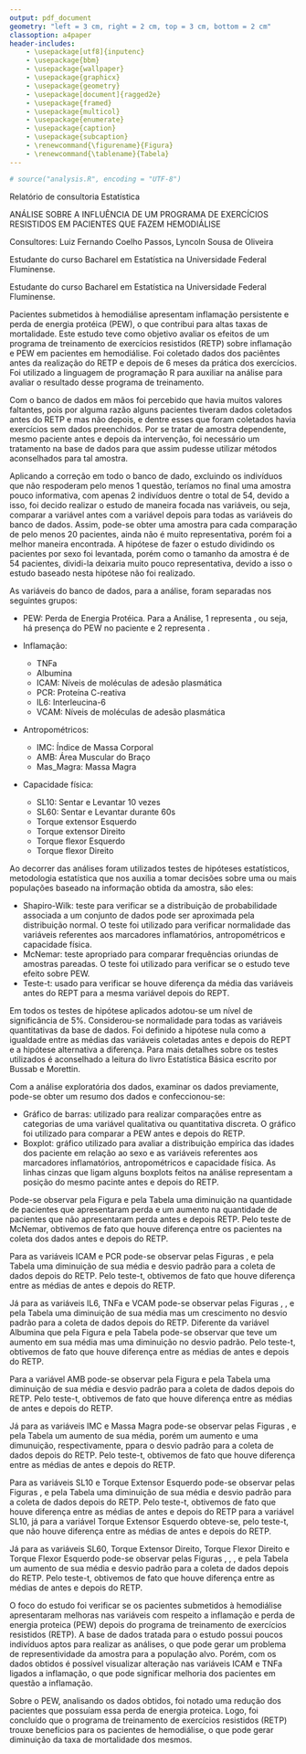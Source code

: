 ```yaml
---
output: pdf_document
geometry: "left = 3 cm, right = 2 cm, top = 3 cm, bottom = 2 cm"
classoption: a4paper
header-includes:
    - \usepackage[utf8]{inputenc}
    - \usepackage{bbm}
    - \usepackage{wallpaper}
    - \usepackage{graphicx}
    - \usepackage{geometry}
    - \usepackage[document]{ragged2e}
    - \usepackage{framed}
    - \usepackage{multicol}
    - \usepackage{enumerate}
    - \usepackage{caption}
    - \usepackage{subcaption}
    - \renewcommand{\figurename}{Figura}
    - \renewcommand{\tablename}{Tabela}
---
```


```r
# source("analysis.R", encoding = "UTF-8")
```

\fontsize{12}{12}\selectfont

\centering

Relatório de consultoria Estatística

\vspace*{7 cm}
ANÁLISE SOBRE A INFLUÊNCIA DE UM PROGRAMA DE EXERCÍCIOS RESISTIDOS EM PACIENTES QUE FAZEM HEMODIÁLISE

\vspace*{7 cm}
Consultores: Luiz Fernando Coelho Passos, Lyncoln Sousa de Oliveira



\newpage


\justifying 

\newpage

\renewcommand*\contentsname{Sumário}
\tableofcontents



\newpage

\section{Apresentação}

\subsection{Luiz Fernando Coelho Passos}

Estudante do curso Bacharel em Estatística na Universidade Federal Fluminense.

\subsection{Lyncoln Sousa de Oliveira}

Estudante do curso Bacharel em Estatística na Universidade Federal Fluminense.



\newpage

\section{Resumo}


\hspace*{1.25 cm}Pacientes submetidos à hemodiálise apresentam inflamação persistente e perda de energia protéica (PEW), o que contribui para altas taxas de mortalidade. Este estudo teve como objetivo avaliar os efeitos de um programa de treinamento de exercícios resistidos (RETP) sobre inflamação e PEW em pacientes em hemodiálise. Foi coletado dados dos paciêntes antes da realização do RETP e depois de 6 meses da prática dos exercícios. Foi utilizado a linguagem de programação R para auxiliar na análise para avaliar o resultado desse programa de treinamento. 


\newpage

\section{Metodologia}

\hspace*{1.25 cm}Com o banco de dados em mãos foi percebido que havia muitos valores faltantes, pois por alguma razão alguns pacientes tiveram dados coletados antes do RETP e mas não depois, e dentre esses que foram coletados havia exercícios sem dados preenchidos. Por se tratar de amostra dependente, mesmo paciente antes e depois da intervenção, foi necessário um tratamento na base de dados para que assim pudesse utilizar métodos aconselhados para tal amostra. 

\hspace*{1.25 cm}Aplicando a correção em todo o banco de dado, excluindo os indivíduos que não respoderam pelo menos 1 questão, teríamos no final uma amostra pouco informativa, com apenas 2 indivíduos dentre o total de 54, devido a isso, foi decido realizar o estudo de maneira focada nas variáveis, ou seja, comparar a variável antes com a variável depois para todas as variáveis do banco de dados. Assim, pode-se obter uma amostra para cada comparação de pelo menos 20 pacientes, ainda não é muito representativa, porém foi a melhor maneira encontrada. A hipótese de fazer o estudo dividindo os pacientes por sexo foi levantada, porém como o tamanho da amostra é de 54 pacientes, dividi-la deixaria muito pouco representativa, devido a isso o estudo baseado nesta hipótese não foi realizado.

\hspace*{1.25 cm}As variáveis do banco de dados, para a análise, foram separadas nos seguintes grupos:

* PEW: Perda de Energia Protéica. Para a Análise, 1 representa \textbf{sim}, ou seja, há presença do PEW no paciente e 2 representa \textbf{não}.

* Inflamação: 
    + TNFa
    + Albumina
    + ICAM: Níveis de moléculas de adesão plasmática
    + PCR: Proteína C-reativa
    + IL6: Interleucina-6
    + VCAM: Níveis de moléculas de adesão plasmática
    
* Antropométricos: 
    + IMC: Índice de Massa Corporal
    + AMB: Área Muscular do Braço
    + Mas_Magra: Massa Magra

* Capacidade física: 
    + SL10: Sentar e Levantar 10 vezes
    + SL60: Sentar e Levantar durante 60s
    + Torque extensor Esquerdo
    + Torque extensor Direito
    + Torque flexor Esquerdo
    + Torque flexor Direito

\hspace*{1.25 cm}Ao decorrer das análises foram utilizados testes de hipóteses estatísticos, metodologia estatística que nos auxilia a tomar decisões sobre uma ou mais populações baseado na informação obtida da amostra, são eles:

* Shapiro-Wilk: teste para verificar se a distribuição de probabilidade associada a um conjunto de dados pode ser aproximada pela distribuição normal. O teste foi utilizado para verificar normalidade das variáveis referentes aos marcadores inflamatórios, antropométricos e capacidade física.
* McNemar: teste apropriado para comparar frequências oriundas de amostras pareadas. O teste foi utilizado para verificar se o estudo teve efeito sobre PEW.
* Teste-t: usado para verificar se houve diferença da média das variáveis antes do REPT para a mesma variável depois do REPT. 

\hspace*{1.25 cm}Em todos os testes de hipótese aplicados adotou-se um nível de significância de 5%. Considerou-se normalidade para todas as variáveis quantitativas da base de dados. Foi definido a hipótese nula como a igualdade entre as médias das variáveis coletadas antes e depois do REPT e a hipótese alternativa a diferença. Para mais detalhes sobre os testes utilizados é aconselhado a leitura do livro Estatística Básica escrito por Bussab e Morettin.

\hspace*{1.25 cm}Com a análise exploratória dos dados, examinar os dados previamente, pode-se obter um resumo dos dados e confeccionou-se:

* Gráfico de barras: utilizado para realizar comparações entre as categorias de uma variável qualitativa ou quantitativa discreta. O gráfico foi utilizado para comparar a PEW antes e depois do RETP.
* Boxplot: gráfico utilizado para avaliar a distribuição empírica das idades dos paciente em relação ao sexo e as variáveis referentes aos marcadores inflamatórios, antropométricos e capacidade física. As linhas cinzas que ligam alguns boxplots feitos na análise representam a posição do mesmo pacinte antes e depois do RETP.


\begin{figure}[ht!]
\centering
\includegraphics[width=0.7\textwidth]{../man/figures/boxplot_explicao.png}
\caption{Explicação sobre o boxplot.}
\end{figure}



\newpage

\section{Resultados}

\subsection{Perda de Energia Protéica - PEW}

\begin{table}[ht!]
\centering
\includegraphics[width=1\textwidth]{../man/figures/tabela_pew.png}
\caption{Marcador PEW}
\label{tab:PEW}
\end{table}

\hspace*{1.25 cm}Pode-se observar pela Figura \ref{fig:PEW} e pela Tabela \ref{tab:PEW} uma diminuição na quantidade de pacientes que apresentaram perda e um aumento na quantidade de pacientes que não apresentaram perda antes e depois RETP. Pelo teste de McNemar, obtivemos de fato que houve diferença entre os pacientes na coleta dos dados antes e depois do RETP. 



\subsection{Marcadores de Inflamação}

\begin{table}[ht!]
\centering
\includegraphics[width=1\textwidth]{../man/figures/tabela_inflamacao.png}
\caption{Marcadores de Inflamação}
\label{tab:inflamacao}
\end{table}

\hspace*{1.25 cm}Para as variáveis ICAM e PCR pode-se observar pelas Figuras \ref{fig:ICAM}, \ref{fig:PCR} e pela Tabela \ref{tab:inflamacao} uma diminuição de sua média e desvio padrão para a coleta de dados depois do RETP. Pelo teste-t, obtivemos de fato que houve diferença entre as médias de antes e depois do RETP. 

\hspace*{1.25 cm}Já para as variáveis IL6, TNFa e VCAM pode-se observar pelas Figuras \ref{fig:IL6}, \ref{fig:TNFa}, \ref{fig:VCAM} e pela Tabela \ref{tab:inflamacao} uma diminuição de sua média mas um crescimento no desvio padrão para a coleta de dados depois do RETP. Diferente da variável Albumina que pela Figura \ref{fig:ALB} e pela Tabela \ref{tab:inflamacao} pode-se observar que teve um aumento em sua média mas uma diminuição no desvio padrão. Pelo teste-t, obtivemos de fato que houve diferença entre as médias de antes e depois do RETP. 


\newpage

\subsection{Marcadores Antropométricos}

\begin{table}[ht!]
\centering
\includegraphics[width=1\textwidth]{../man/figures/tabela_antropometricos.png}
\caption{Marcadores Antropométricos}
\label{tab:antropometricos}
\end{table}

\hspace*{1.25 cm}Para a variável AMB pode-se observar pela Figura \ref{fig:AMB} e pela Tabela \ref{tab:antropometricos} uma diminuição de sua média e desvio padrão para a coleta de dados depois do RETP. Pelo teste-t, obtivemos de fato que houve diferença entre as médias de antes e depois do RETP. 

\hspace*{1.25 cm}Já para as variáveis IMC e Massa Magra pode-se observar pelas Figuras \ref{fig:IMC}, \ref{fig:massa_magra} e pela Tabela \ref{tab:antropometricos} um aumento de sua média, porém um aumento e uma dimunuição, respectivamente, ppara o desvio padrão para a coleta de dados depois do RETP. Pelo teste-t, obtivemos de fato que houve diferença entre as médias de antes e depois do RETP. 



\subsection{Marcadores de Capacidade Física}

\begin{table}[ht!]
\centering
\includegraphics[width=1\textwidth]{../man/figures/tabela_cf.png}
\caption{Marcadores de Capacidade Física}
\label{tab:cf}
\end{table}

\hspace*{1.25 cm}Para as variáveis SL10 e Torque Extensor Esquerdo pode-se observar pelas Figuras \ref{fig:SL10}, \ref{fig:Torque Extensor Esquerdo} e pela Tabela \ref{tab:cf} uma diminuição de sua média e desvio padrão para a coleta de dados depois do RETP. Pelo teste-t, obtivemos de fato que houve diferença entre as médias de antes e depois do RETP para a variável SL10, já para a variável Torque Extensor Esquerdo obteve-se, pelo teste-t, que não houve diferença entre as médias de antes e depois do RETP.

\hspace*{1.25 cm}Já para as variáveis SL60, Torque Extensor Direito, Torque Flexor Direito e Torque Flexor Esquerdo pode-se observar pelas Figuras \ref{fig:SL60}, \ref{fig:Torque Extensor Direito}, \ref{fig:Torque Flexor Direito}, \ref{fig:Torque Flexor Esquerdo} e pela Tabela \ref{tab:cf} um aumento de sua média e desvio padrão para a coleta de dados depois do RETP. Pelo teste-t, obtivemos de fato que houve diferença entre as médias de antes e depois do RETP. 



\newpage

\section{Conclusão}

\hspace*{1.25 cm}O foco do estudo foi verificar se os pacientes submetidos à hemodiálise apresentaram melhoras nas variáveis com respeito a inflamação e perda de energia proteica (PEW)  depois do programa de treinamento de exercícios resistidos (RETP). 
A base de dados  tratada para o estudo possui poucos indivíduos aptos para realizar as análises, o que pode gerar um problema de representividade da amostra para a população alvo.  Porém, com os dados obtidos é possível visualizar alteração nas variáveis  ICAM e TNFa ligados a inflamação, o que pode significar melhoria dos pacientes em questão a inflamação. 

\hspace*{1.25 cm}Sobre o PEW, analisando os dados obtidos, foi notado uma redução dos pacientes que possuíam essa perda de energia proteica.
Logo, foi concluído que o programa de treinamento de exercícios resistidos (RETP) trouxe benefícios para os pacientes de hemodiálise, o que pode gerar diminuição da taxa de mortalidade dos mesmos.



\newpage

\section{Apêndice}

\begin{figure}[ht!]
\centering
\includegraphics[width=0.65\textwidth]{../man/figures/graf_idade_sexo.png}
\caption{Idade dos pacientes por Sexo.}
\label{fig:idade_sexo}
\end{figure}



\subsection{Perda de Energia Protéica - PEW}

\begin{figure}[ht!]
\centering
\includegraphics[width=0.85\textwidth]{../man/figures/pew.png}
\caption{Presença da PEW antes e depois do RETP.}
\label{fig:PEW}
\end{figure}


\newpage

\subsection{Marcadores de Inflamação}

\begin{figure}[ht!]
\centering
\begin{minipage}{.5\textwidth}
  \centering
  \includegraphics[width=1\linewidth]{../man/figures/Albumina.png}
  \captionof{figure}{??}
  \label{fig:ALB}
\end{minipage}%
\begin{minipage}{.5\textwidth}
  \centering
  \includegraphics[width=1\linewidth]{../man/figures/ICAM.png}
  \captionof{figure}{??}
  \label{fig:ICAM}
\end{minipage}
\end{figure}

\begin{figure}[ht!]
\centering
\begin{minipage}{.5\textwidth}
  \centering
  \includegraphics[width=1\linewidth]{../man/figures/IL6.png}
  \captionof{figure}{??}
  \label{fig:IL6}
\end{minipage}%
\begin{minipage}{.5\textwidth}
  \centering
  \includegraphics[width=1\linewidth]{../man/figures/PCR.png}
  \captionof{figure}{??}
  \label{fig:PCR}
\end{minipage}
\end{figure}

\newpage

\begin{figure}[ht!]
\centering
\begin{minipage}{.5\textwidth}
  \centering
  \includegraphics[width=1\linewidth]{../man/figures/TNFa.png}
  \captionof{figure}{??}
  \label{fig:TNFa}
\end{minipage}%
\begin{minipage}{.5\textwidth}
  \centering
  \includegraphics[width=1\linewidth]{../man/figures/VCAM.png}
  \captionof{figure}{??}
  \label{fig:VCAM}
\end{minipage}
\end{figure}




\subsection{Marcadores Antropométricos}


\begin{figure}[ht!]
\centering
\begin{minipage}{.5\textwidth}
  \centering
  \includegraphics[width=1\linewidth]{../man/figures/IMC.png}
  \captionof{figure}{??}
  \label{fig:IMC}
\end{minipage}%
\begin{minipage}{.5\textwidth}
  \centering
  \includegraphics[width=1\linewidth]{../man/figures/AMB.png}
  \captionof{figure}{??}
  \label{fig:AMB}
\end{minipage}
\end{figure}

\newpage

\begin{figure}[ht!]
\centering
\begin{minipage}{.5\textwidth}
  \centering
  \includegraphics[width=1\linewidth]{../man/figures/Massa Magra.png}
  \captionof{figure}{??}
  \label{fig:massa_magra}
\end{minipage}%
\end{figure}




\subsection{Marcadores de Capacidade Física}

\begin{figure}[ht!]
\centering
\begin{minipage}{.5\textwidth}
  \centering
  \includegraphics[width=1\linewidth]{../man/figures/SL10.png}
  \captionof{figure}{??}
  \label{fig:SL10}
\end{minipage}%
\begin{minipage}{.5\textwidth}
  \centering
  \includegraphics[width=1\linewidth]{../man/figures/SL60.png}
  \captionof{figure}{??}
  \label{fig:SL60}
\end{minipage}
\end{figure}

\newpage

\begin{figure}[ht!]
\centering
\begin{minipage}{.5\textwidth}
  \centering
  \includegraphics[width=1\linewidth]{../man/figures/Torque Extensor Esquerdo.png}
  \captionof{figure}{??}
  \label{fig:Torque Extensor Esquerdo}
\end{minipage}%
\begin{minipage}{.5\textwidth}
  \centering
  \includegraphics[width=1\linewidth]{../man/figures/Torque Extensor Direito.png}
  \captionof{figure}{??}
  \label{fig:Torque Extensor Direito}
\end{minipage}
\end{figure}

\begin{figure}[ht!]
\centering
\begin{minipage}{.5\textwidth}
  \centering
  \includegraphics[width=1\linewidth]{../man/figures/Torque Flexor Esquerdo.png}
  \captionof{figure}{??}
  \label{fig:Torque Flexor Esquerdo}
\end{minipage}%
\begin{minipage}{.5\textwidth}
  \centering
  \includegraphics[width=1\linewidth]{../man/figures/Torque Flexor Direito.png}
  \captionof{figure}{??}
  \label{fig:Torque Flexor Direito}
\end{minipage}
\end{figure}

\newpage

\subsection{Teste de normalidade para os Marcadores}

\begin{table}[ht!]
\centering
\includegraphics[width=0.8\textwidth]{../man/figures/tabela_normalidade.png}
\caption{Teste de normalidade para os Marcadores}
\label{tab:normalidade}
\end{table}




\newpage

\section{Referências}


\begin{enumerate}

\item http://www.portalaction.com.br/inferencia/64-teste-de-shapiro-wilk
\item http://www.portalaction.com.br/tabela-de-contingencia/teste-de-mcnemar-para-frequencias-correlacionadas
\item https://www.inf.ufsc.br/~andre.zibetti/probabilidade/teste-de-hipoteses.html
\item http://www.portalaction.com.br/estatistica-basica/14-grafico-de-barras
\item http://www.portalaction.com.br/estatistica-basica/31-boxplot
\item BUSSAB, W; MORETTIN, P. Estatística Básica: 9. ed. Editora Saraiva, 2017.
\item R Core Team (2019). R: A language and environment for statistical computing. R
  Foundation for Statistical Computing, Vienna, Austria. URL https://www.r-project.org/.
\item Hadley Wickham and Evan Miller (2018). haven: Import and Export
  `SPSS', `Stata' and `SAS' Files. R package version 1.1.2.
  https://CRAN.R-project.org/package=haven
\item Hadley Wickham, Romain François, Lionel Henry and Kirill Müller
  (2018). dplyr: A Grammar of Data Manipulation. R package version
  0.7.6. https://CRAN.R-project.org/package=dplyr
\item Stefan Milton Bache and Hadley Wickham (2014). magrittr: A
  Forward-Pipe Operator for R. R package version 1.5.
  https://CRAN.R-project.org/package=magrittr
\item H. Wickham. ggplot2: Elegant Graphics for Data Analysis.
  Springer-Verlag New York, 2016.
\item Baptiste Auguie (2017). gridExtra: Miscellaneous Functions for ``Grid''
  Graphics. R package version 2.3.
  https://CRAN.R-project.org/package=gridExtra
\item Hadley Wickham and Lionel Henry (2018). tidyr: Easily Tidy Data with
  `spread()' and 'gather()' Functions. R package version 0.8.1.
  https://CRAN.R-project.org/package=tidyr
\item Alboukadel Kassambara (2018). ggpubr: `ggplot2' Based Publication
  Ready Plots. R package version 0.2.
  https://CRAN.R-project.org/package=ggpubr
\item Lionel Henry and Hadley Wickham (2018). purrr: Functional Programming
  Tools. R package version 0.2.5.
  https://CRAN.R-project.org/package=purrr
\item David Gohel (2018). flextable: Functions for Tabular Reporting. R
  package version 0.4.4. https://CRAN.R-project.org/package=flextable
\item Hadley Wickham (2019). stringr: Simple, Consistent Wrappers for
  Common String Operations. R package version 1.4.0.
  https://CRAN.R-project.org/package=stringr
\item David Robinson and Alex Hayes (2018). broom: Convert
  Statistical Analysis Objects into Tidy Tibbles. R
  package version 0.5.0.
  https://CRAN.R-project.org/package=broom
\item Luiz Passos (2019). pacotin: Trying to make your life easier. R
  package version 0.0.0.9000.

\end{enumerate}


























